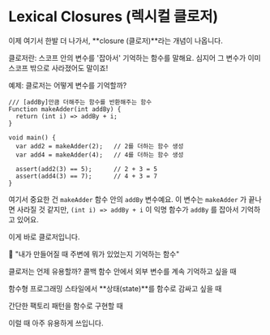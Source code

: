 # Lexical Closures (렉시컬 클로저)
이제 여기서 한발 더 나가서, **closure (클로저)**라는 개념이 나옵니다.

클로저란:
<R>스코프 안의 변수를 '잡아서' 기억하는 함수</R>를 말해요.
심지어 그 변수가 이미 스코프 밖으로 사라졌어도 말이죠!


예제: 클로저는 어떻게 변수를 기억할까?

```dart:closure
/// [addBy]만큼 더해주는 함수를 반환해주는 함수
Function makeAdder(int addBy) {
  return (int i) => addBy + i;
}

void main() {
  var add2 = makeAdder(2);   // 2를 더하는 함수 생성
  var add4 = makeAdder(4);   // 4를 더하는 함수 생성

  assert(add2(3) == 5);      // 2 + 3 = 5
  assert(add4(3) == 7);      // 4 + 3 = 7
}
```

여기서 중요한 건 `makeAdder` 함수 안의 `addBy` 변수예요.
이 변수는 `makeAdder` 가 끝나면 사라질 것 같지만,
`(int i) => addBy + i` 이 익명 함수가 `addBy` 를 잡아서 기억하고 있어요.

이게 바로 클로저입니다.

🧠 "내가 만들어질 때 주변에 뭐가 있었는지 기억하는 함수"

클로저는 언제 유용할까?
콜백 함수 안에서 외부 변수를 계속 기억하고 싶을 때

함수형 프로그래밍 스타일에서 **상태(state)**를 함수로 감싸고 싶을 때

간단한 팩토리 패턴을 함수로 구현할 때

이럴 때 아주 유용하게 쓰입니다.

